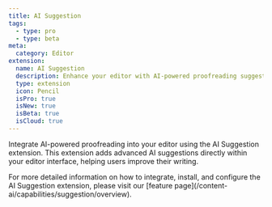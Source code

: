 ```yaml
---
title: AI Suggestion
tags:
  - type: pro
  - type: beta
meta:
  category: Editor
extension:
  name: AI Suggestion
  description: Enhance your editor with AI-powered proofreading suggestions.
  type: extension
  icon: Pencil
  isPro: true
  isNew: true
  isBeta: true
  isCloud: true
---
```



Integrate AI-powered proofreading into your editor using the AI Suggestion extension. This extension adds advanced AI suggestions directly within your editor interface, helping users improve their writing.

<Callout title="More details" variant="hint">
  For more detailed information on how to integrate, install, and configure the AI Suggestion
  extension, please visit our [feature page](/content-ai/capabilities/suggestion/overview).
</Callout>

<CodeDemo isPro path="/Extensions/AiSuggestion" />
